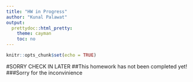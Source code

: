 ```yaml
---
title: "HW in Progress"
author: "Kunal Palawat"
output:
  prettydoc::html_pretty:
    theme: cayman
    toc: no
---
```


```r
knitr::opts_chunk$set(echo = TRUE)
```

#SORRY CHECK IN LATER
##This homework has not been completed yet!
###Sorry for the inconvinience

